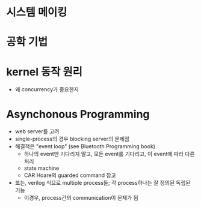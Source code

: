 = 시스템 메이킹 =

= 공학 기법 =

= kernel 동작 원리 =
* 왜 concurrency가 중요한지

= Asynchonous Programming =
* web server를 고려
* single-process의 경우 blocking server의 문제점
* 해결책은 "event loop" (see Bluetooth Programming book)
** 하나의 event만 기다리지 말고, 모든 event를 기다리고, 이 event에 따라 다른 처리
** state machine
** CAR Hoare의 guarded command 참고
* 또는, verilog 식으로 multiple process들; 각 process하나는 잘 정의된 독립된 기능
** 이경우, process간의 communication이 문제가 됨

